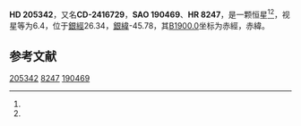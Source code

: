 {{Starbox begin
| name = HD 205342
}}
{{Starbox observe
| epoch = [[J2000.0|J2000.0]]
| constell = {{星座名待查}}<ref name=SIMBAD>{{cite web
 | url=http://simbad.u-strasbg.fr/simbad/sim-id?Ident=HR+8247
 | title =Pulsating variable Star
 | publisher=Centre de Données astronomiques de Strasbourg
 | work=SIMBAD
 | accessdate=2012-07-13}}</ref><ref name=DATA>{{cite web
 | url=http://vizier.u-strasbg.fr/viz-bin/VizieR-5?-out.add=.&-source=5050&-corr=PK=HR&-out.max=9999&HR=8247
 | title=VizieR Detailed Page
 | accessdate=2012-07-13
 | archive-date=2016-03-04
 | archive-url=https://web.archive.org/web/20160304223316/http://vizier.u-strasbg.fr/viz-bin/VizieR-5?-out.add=.&-source=5050&-corr=PK=HR&-out.max=9999&HR=8247
 | dead-url=no
 }}</ref>
| 星官 = 
| ra = {{RA|21|35|15.9}}<ref name=SIMBAD /><ref name=DATA />
| dec = {{DEC|-23|27|15}}<ref name=SIMBAD /><ref name=DATA />
| appmag_v = 6.4<ref name=SIMBAD /><ref name=DATA />
}}
{{Starbox character
| class = gG7<ref name=SIMBAD /><ref name=DATA />
| b-v = 1.1<ref name=SIMBAD /><ref name=DATA />
| u-b = <ref name=SIMBAD /><ref name=DATA />
| r-i = <ref name=SIMBAD /><ref name=DATA />
| variable = 
}}
{{Starbox astrometry
| radial_v = 
| prop_mo_ra = -15
| parallax = 
| p_error = 
}}
{{Starbox catalog
| names =CD-2416729，[[SAO星表|SAO]] 190469，[[HD星表|HD]] 205342，[[HR星表|HR]] 8247}}
{{Starbox reference |Simbad=HR+8247}}
{{Starbox end}}

'''HD 205342'''，又名'''CD-2416729'''，'''SAO 190469'''、'''HR 8247'''，是一颗恒星<ref name=SIMBAD /><ref name=DATA />，视星等为6.4，位于[[銀道座標系|銀經]]26.34，[[銀道座標系|銀緯]]-45.78，其[[B1900.0|B1900.0]]坐标为赤經{{RA|21|29|32.8}}，赤緯{{DEC|-23|-45.78|57}}。

== 参考文献 ==
{{reflist}}

{{star-stub}}

[[Category:HD和HDE天體|205342]]
[[Category:HR天體|8247]]
[[Category:SAO天體|190469]]